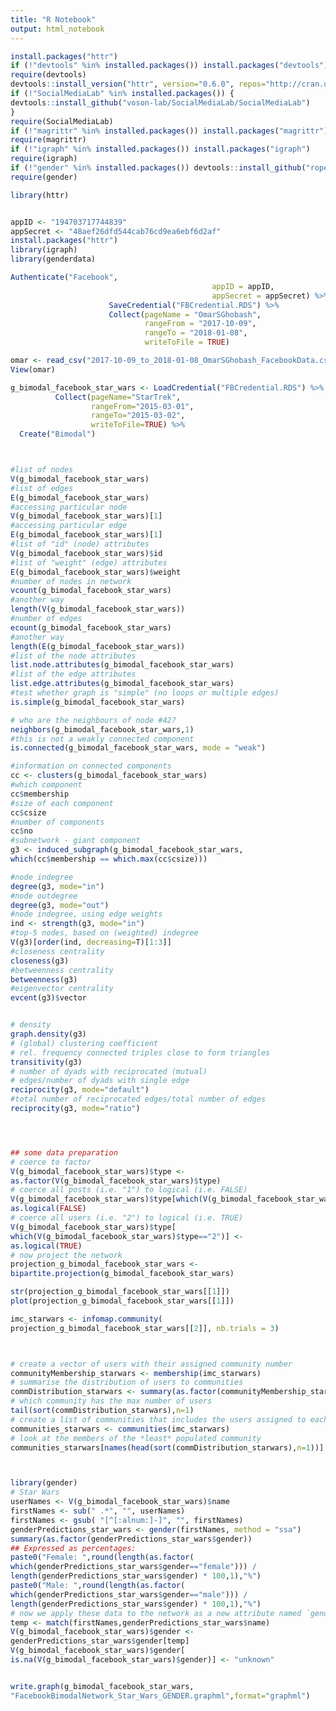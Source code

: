 ```yaml
---
title: "R Notebook"
output: html_notebook
---
```




```r
install.packages("httr")
if (!"devtools" %in% installed.packages()) install.packages("devtools")
require(devtools)
devtools::install_version("httr", version="0.6.0", repos="http://cran.us.r-project.org")
if (!"SocialMediaLab" %in% installed.packages()) {
devtools::install_github("voson-lab/SocialMediaLab/SocialMediaLab")
}
require(SocialMediaLab)
if (!"magrittr" %in% installed.packages()) install.packages("magrittr")
require(magrittr)
if (!"igraph" %in% installed.packages()) install.packages("igraph")
require(igraph)
if (!"gender" %in% installed.packages()) devtools::install_github("ropensci/genderdata")
require(gender)

library(httr)


appID <- "194703717744839"
appSecret <- "48aef26dfd544cab76cd9ea6ebf6d2af"
install.packages("httr")
library(igraph)
library(genderdata)
```

```r
Authenticate("Facebook", 
                                             appID = appID, 
                                             appSecret = appSecret) %>%
                      SaveCredential("FBCredential.RDS") %>%
                      Collect(pageName = "OmarSGhobash",
                              rangeFrom = "2017-10-09", 
                              rangeTo = "2018-01-08", 
                              writeToFile = TRUE)

omar <- read_csv("2017-10-09_to_2018-01-08_OmarSGhobash_FacebookData.csv")
View(omar)

g_bimodal_facebook_star_wars <- LoadCredential("FBCredential.RDS") %>%
          Collect(pageName="StarTrek", 
                  rangeFrom="2015-03-01",
                  rangeTo="2015-03-02", 
                  writeToFile=TRUE) %>%
  Create("Bimodal")



#list of nodes
V(g_bimodal_facebook_star_wars)
#list of edges
E(g_bimodal_facebook_star_wars)
#accessing particular node
V(g_bimodal_facebook_star_wars)[1]
#accessing particular edge
E(g_bimodal_facebook_star_wars)[1]
#list of "id" (node) attributes
V(g_bimodal_facebook_star_wars)$id
#list of "weight" (edge) attributes
E(g_bimodal_facebook_star_wars)$weight
#number of nodes in network
vcount(g_bimodal_facebook_star_wars)
#another way
length(V(g_bimodal_facebook_star_wars))
#number of edges
ecount(g_bimodal_facebook_star_wars)
#another way
length(E(g_bimodal_facebook_star_wars))
#list of the node attributes
list.node.attributes(g_bimodal_facebook_star_wars)
#list of the edge attributes
list.edge.attributes(g_bimodal_facebook_star_wars)
#test whether graph is "simple" (no loops or multiple edges)
is.simple(g_bimodal_facebook_star_wars)

# who are the neighbours of node #42?
neighbors(g_bimodal_facebook_star_wars,1)
#this is not a weakly connected component
is.connected(g_bimodal_facebook_star_wars, mode = "weak")

#information on connected components
cc <- clusters(g_bimodal_facebook_star_wars)
#which component
cc$membership
#size of each component
cc$csize
#number of components
cc$no
#subnetwork - giant component
g3 <- induced_subgraph(g_bimodal_facebook_star_wars,
which(cc$membership == which.max(cc$csize)))

#node indegree
degree(g3, mode="in")
#node outdegree
degree(g3, mode="out")
#node indegree, using edge weights
ind <- strength(g3, mode="in")
#top-5 nodes, based on (weighted) indegree
V(g3)[order(ind, decreasing=T)[1:3]]
#closeness centrality
closeness(g3)
#betweenness centrality
betweenness(g3)
#eigenvector centrality
evcent(g3)$vector


# density
graph.density(g3)
# (global) clustering coefficient
# rel. frequency connected triples close to form triangles
transitivity(g3)
# number of dyads with reciprocated (mutual)
# edges/number of dyads with single edge
reciprocity(g3, mode="default")
#total number of reciprocated edges/total number of edges
reciprocity(g3, mode="ratio")




## some data preparation
# coerce to factor
V(g_bimodal_facebook_star_wars)$type <-
as.factor(V(g_bimodal_facebook_star_wars)$type)
# coerce all posts (i.e. "1") to logical (i.e. FALSE)
V(g_bimodal_facebook_star_wars)$type[which(V(g_bimodal_facebook_star_wars)$type=="1")] <-
as.logical(FALSE)
# coerce all users (i.e. "2") to logical (i.e. TRUE)
V(g_bimodal_facebook_star_wars)$type[
which(V(g_bimodal_facebook_star_wars)$type=="2")] <-
as.logical(TRUE)
# now project the network
projection_g_bimodal_facebook_star_wars <-
bipartite.projection(g_bimodal_facebook_star_wars)

str(projection_g_bimodal_facebook_star_wars[[1]])
plot(projection_g_bimodal_facebook_star_wars[[1]])

imc_starwars <- infomap.community(
projection_g_bimodal_facebook_star_wars[[2]], nb.trials = 3)



# create a vector of users with their assigned community number
communityMembership_starwars <- membership(imc_starwars)
# summarise the distribution of users to communities
commDistribution_starwars <- summary(as.factor(communityMembership_starwars))
# which community has the max number of users
tail(sort(commDistribution_starwars),n=1)
# create a list of communities that includes the users assigned to each community
communities_starwars <- communities(imc_starwars)
# look at the members of the *least* populated community
communities_starwars[names(head(sort(commDistribution_starwars),n=1))]



library(gender)
# Star Wars
userNames <- V(g_bimodal_facebook_star_wars)$name
firstNames <- sub(" .*", "", userNames)
firstNames <- gsub( "[^[:alnum:]-]", "", firstNames)
genderPredictions_star_wars <- gender(firstNames, method = "ssa")
summary(as.factor(genderPredictions_star_wars$gender))
## Expressed as percentages:
paste0("Female: ",round(length(as.factor(
which(genderPredictions_star_wars$gender=="female"))) /
length(genderPredictions_star_wars$gender) * 100,1),"%")
paste0("Male: ",round(length(as.factor(
which(genderPredictions_star_wars$gender=="male"))) /
length(genderPredictions_star_wars$gender) * 100,1),"%")
# now we apply these data to the network as a new attribute named `gender`
temp <- match(firstNames,genderPredictions_star_wars$name)
V(g_bimodal_facebook_star_wars)$gender <-
genderPredictions_star_wars$gender[temp]
V(g_bimodal_facebook_star_wars)$gender[
is.na(V(g_bimodal_facebook_star_wars)$gender)] <- "unknown"


write.graph(g_bimodal_facebook_star_wars,
"FacebookBimodalNetwork_Star_Wars_GENDER.graphml",format="graphml")
```

